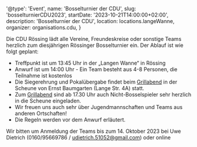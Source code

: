 
  '@type': 'Event',
  name: 'Bosselturnier der CDU',
  slug: 'bosselturnierCDU2023',
  startDate: '2023-10-21T14:00:00+02:00',
  description: 'Bosselturnier der CDU',
  location: locations.langeWanne,
  organizer: organisations.cdu,
}

Die CDU Rössing lädt alle Vereine, Freundeskreise oder sonstige Teams herzlich
zum diesjährigen Rössinger Bosselturnier ein. Der Ablauf ist wie folgt geplant:

- Treffpunkt ist um 13:45 Uhr in der „Langen Wanne“ in Rössing
- Anwurf ist um 14:00 Uhr - Ein Team besteht aus 4-8 Personen, die Teilnahme ist kostenlos
- Die Siegerehrung und Pokalübergabe findet beim [Grillabend](/events/2023/10/21/grillabendCDU) in der Scheune
  von Ernst Baumgarten (Lange Str. 4A) statt.
- Zum [Grillabend](/events/2023/10/21/grillabendCDU) sind ab 17.30 Uhr auch Nicht-Bosselspieler sehr herzlich in die Scheune eingeladen.
- Wir freuen uns auch sehr über Jugendmannschaften und Teams aus anderen Ortschaften!
- Die Regeln werden vor dem Anwurf erläutert.

Wir bitten um Anmeldung der Teams bis zum 14. Oktober 2023 bei Uwe Dietrich
(0160/95669786 / udietrich.51052@gmail.com) oder <ExternalLink href="https://docs.google.com/forms/d/e/1FAIpQLScz6_y_QX-zUK421xB9r6NAPOlU6ufpuPOFO2m84923sYAQLA/viewform">online</ExternalLink>
